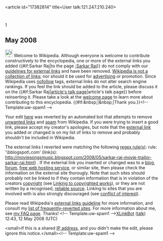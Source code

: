 <article id="17382814" title=User talk:121.247.210.240>
	<talkpage id="17382814" title="User talk:121.247.210.240">
1
== May 2008 ==
[[Image:Information.svg|25px]] Welcome to Wikipedia. Although everyone is welcome to contribute constructively to the encyclopedia, one or more of the external links you added {{#if:Sarkar Raj|to the page [[:Sarkar Raj]]}} do not comply with our [[Wikipedia:External links|guidelines for external links]] and have been removed. [[Wikipedia:What_Wikipedia_is_not#LINK|Wikipedia is not a collection of links]]; nor should it be used for [[Wikipedia:Spam|advertising]] or promotion. Since Wikipedia uses [[nofollow]] tags, external links do not alter search engine rankings. If you feel the link should be added to the article, please discuss it on the {{#if:Sarkar Raj|[[talk:Sarkar Raj|article's talk page]]|article's talk page}} before reinserting it. Please take a look at the [[Wikipedia:Welcome|welcome page]] to learn more about contributing to this encyclopedia. {{#if:&amp;nbsp;|&amp;nbsp;|Thank you.}}&lt;!-- Template:uw-spam1 --&gt;

Your edit [http://en.wikipedia.org/w/index.php?title=Sarkar_Raj&amp;diff=211858464&amp;oldid=211435725 here] was reverted by an automated bot that attempts to remove [[WP:NOT#REPOSITORY|unwanted links]] and [[WP:SPAM|spam]] from Wikipedia. If you were trying to insert a good link, please accept my creator's apologies, but note that the [[Wikipedia:External links|external link]] you added or changed is on my list of links to remove and probably shouldn't be included in Wikipedia.

The external links I reverted were matching the following [[regex|regex rule(s)]]: rule: '\bblogspot\.com' (link(s): http://moviesongsmusic.blogspot.com/2008/05/sarkar-raj-movie-trailor-sarkar-raj.html) . If the external link you inserted or changed was to a [[blog]], [[forum]], [[free web hosting service]], or similar site, then please check the information on the external site thorougly. Note that such sites should probably not be linked to if they contain information that is in violation of the creators [[Wikipedia:COPYRIGHT|copyright]] (see [[Wikipedia:COPYRIGHT#Linking to copyrighted works|Linking to copyrighted works]]), or they are not written by a recognised, [[Wikipedia:Reliable sources|reliable source]]. Linking to sites that you are involved with is also strongly discouraged (see [[Wikipedia:Conflict of interest|conflict of interest]]).

Please read Wikipedia's [[WP:EL|external links guideline]] for more information, and consult my [[User:XLinkBot/Reversion reasons|list of frequently-reverted sites]]. For more information about me, see [[User:XLinkBot/FAQ|my FAQ page]]. Thanks! &lt;!-- Template:uw-spam1 --&gt;[[User:XLinkBot|XLinkBot]] ([[User talk:XLinkBot|talk]]) 12:43, 12 May 2008 (UTC)

&lt;small&gt;If this is a shared [[IP address]], and you didn't make the edit, please ignore this notice.&lt;/small&gt;&lt;!-- Template:uw-spam1 --&gt;
	</talkpage>
</article>